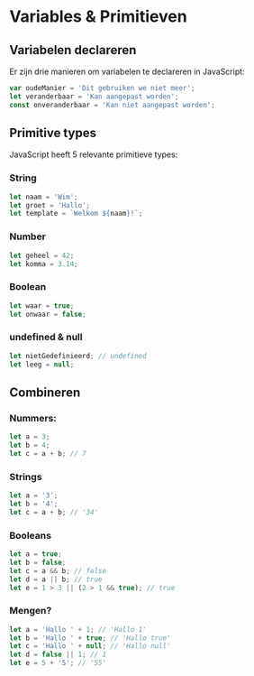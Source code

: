 # Variables & Primitieven

## Variabelen declareren

Er zijn drie manieren om variabelen te declareren in JavaScript:

```js
var oudeManier = 'Dit gebruiken we niet meer';
let veranderbaar = 'Kan aangepast worden';
const onveranderbaar = 'Kan niet aangepast worden';
```

## Primitive types

JavaScript heeft 5 relevante primitieve types:

### String

```js
let naam = 'Wim';
let groet = 'Hallo';
let template = `Welkom ${naam}!`;
```

### Number

```js
let geheel = 42;
let komma = 3.14;
```

### Boolean

```js
let waar = true;
let onwaar = false;
```

### undefined & null

```js
let nietGedefinieerd; // undefined
let leeg = null;
```

## Combineren

### Nummers:

```js
let a = 3;
let b = 4;
let c = a + b; // 7
```

### Strings

```js
let a = '3';
let b = '4';
let c = a + b; // '34'
```

### Booleans

```js
let a = true;
let b = false;
let c = a && b; // false
let d = a || b; // true
let e = 1 > 3 || (2 > 1 && true); // true
```

### Mengen?

```js
let a = 'Hallo ' + 1; // 'Hallo 1'
let b = 'Hallo ' + true; // 'Hallo true'
let c = 'Hallo ' + null; // 'Hallo null'
let d = false || 1; // 1
let e = 5 + '5'; // '55'
```
